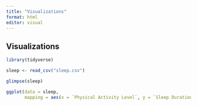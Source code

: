 ```yaml
---
title: "Visualizations"
format: html
editor: visual
---
```


## Visualizations

```r
library(tidyverse)
```

```r
sleep <- read_csv("sleep.csv")
```

```r
glimpse(sleep)
```

```r
ggplot(data = sleep, 
       mapping = aes(x = `Physical Activity Level`, y = `Sleep Duration`, colour = Occupation)) + geom_point()
```
